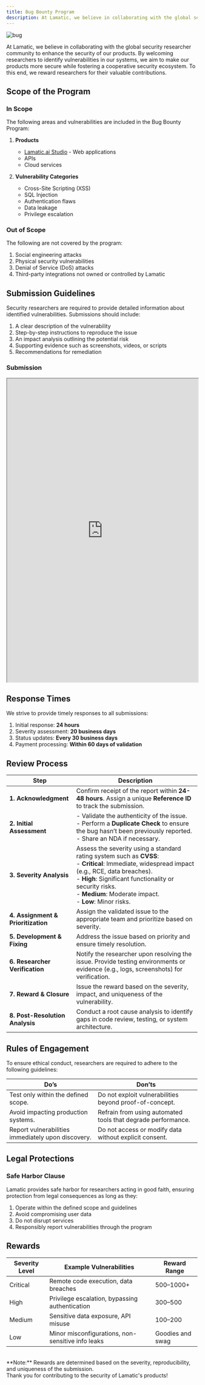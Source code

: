 ```yaml
---
title: Bug Bounty Program
description: At Lamatic, we believe in collaborating with the global security researcher community to enhance the security of our products.
---
```



![bug](./img/bug.png)

At Lamatic, we believe in collaborating with the global security researcher community to enhance the security of our products. By welcoming researchers to identify vulnerabilities in our systems, we aim to make our products more secure while fostering a cooperative security ecosystem. To this end, we reward researchers for their valuable contributions.



## Scope of the Program

### In Scope
The following areas and vulnerabilities are included in the Bug Bounty Program:

1. **Products**
   - [Lamatic.ai Studio](https://studio.lamatic.ai/) - Web applications
   - APIs
   - Cloud services

2. **Vulnerability Categories**
   - Cross-Site Scripting (XSS)
   - SQL Injection
   - Authentication flaws
   - Data leakage
   - Privilege escalation

### Out of Scope
The following are not covered by the program:

1. Social engineering attacks
2. Physical security vulnerabilities
3. Denial of Service (DoS) attacks
4. Third-party integrations not owned or controlled by Lamatic

## Submission Guidelines

Security researchers are required to provide detailed information about identified vulnerabilities. Submissions should include:

1. A clear description of the vulnerability
2. Step-by-step instructions to reproduce the issue
3. An impact analysis outlining the potential risk
4. Supporting evidence such as screenshots, videos, or scripts
5. Recommendations for remediation

### Submission

<iframe className="airtable-embed" src="https://airtable.com/embed/app7b9wDyU73T6rN2/pagebdjvwRvjRUGjG/form" width="100%" height="800"></iframe>

## Response Times

We strive to provide timely responses to all submissions:

1. Initial response: **24 hours**
2. Severity assessment: **20 business days**
3. Status updates: **Every 30 business days**
4. Payment processing: **Within 60 days of validation**

## Review Process

| **Step**                           | **Description**                                                                                                                                                                                                                          |
| ---------------------------------- | ---------------------------------------------------------------------------------------------------------------------------------------------------------------------------------------------------------------------------------------- |
| **1. Acknowledgment**              | Confirm receipt of the report within **24-48 hours**. Assign a unique **Reference ID** to track the submission.                                                                                                                         |
| **2. Initial Assessment**          | - Validate the authenticity of the issue. <br/> - Perform a **Duplicate Check** to ensure the bug hasn’t been previously reported. <br/> - Share an NDA if necessary.                                                                  |
| **3. Severity Analysis**           | Assess the severity using a standard rating system such as **CVSS**: <br/> - **Critical**: Immediate, widespread impact (e.g., RCE, data breaches). <br/> - **High**: Significant functionality or security risks. <br/> - **Medium**: Moderate impact. <br/> - **Low**: Minor risks. |
| **4. Assignment & Prioritization** | Assign the validated issue to the appropriate team and prioritize based on severity.                                                                                                               |
| **5. Development & Fixing**        | Address the issue based on priority and ensure timely resolution.                                                                                                                                  |
| **6. Researcher Verification**     | Notify the researcher upon resolving the issue. Provide testing environments or evidence (e.g., logs, screenshots) for verification.                                                                 |
| **7. Reward & Closure**            | Issue the reward based on the severity, impact, and uniqueness of the vulnerability.                                                                                                               |
| **8. Post-Resolution Analysis**    | Conduct a root cause analysis to identify gaps in code review, testing, or system architecture.                                                                                                     |

## Rules of Engagement

To ensure ethical conduct, researchers are required to adhere to the following guidelines:

| **Do’s**                                    | **Don’ts**                                           |
|----------------------------------------------|-----------------------------------------------------|
| Test only within the defined scope.           | Do not exploit vulnerabilities beyond proof-of-concept. |
| Avoid impacting production systems.           | Refrain from using automated tools that degrade performance. |
| Report vulnerabilities immediately upon discovery. | Do not access or modify data without explicit consent. |

## Legal Protections

### Safe Harbor Clause

Lamatic provides safe harbor for researchers acting in good faith, ensuring protection from legal consequences as long as they:

1. Operate within the defined scope and guidelines
2. Avoid compromising user data
3. Do not disrupt services
4. Responsibly report vulnerabilities through the program

## Rewards

| **Severity Level** | **Example Vulnerabilities**                       | **Reward Range**  |
| ------------------ | ------------------------------------------------- | ----------------- |
| Critical           | Remote code execution, data breaches              | $500–$1000+       |
| High               | Privilege escalation, bypassing authentication    | $300–$500         |
| Medium             | Sensitive data exposure, API misuse               | $100–$200         |
| Low                | Minor misconfigurations, non-sensitive info leaks | Goodies and swag  |

<br/>
**Note:** Rewards are determined based on the severity, reproducibility, and uniqueness of the submission. 
<br/>
Thank you for contributing to the security of Lamatic's products!

